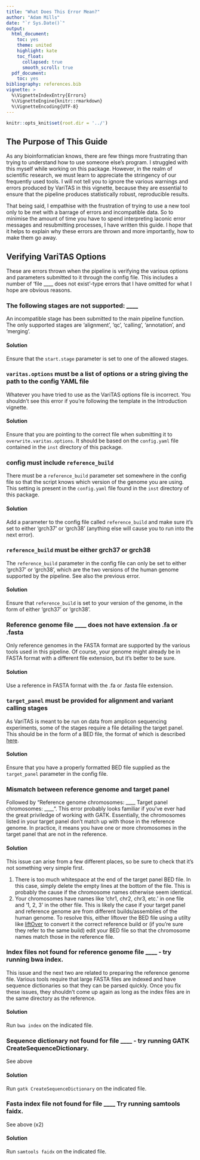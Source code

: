 ---
title: "What Does This Error Mean?"
author: "Adam Mills"
date: "`r Sys.Date()`"
output:
  html_document:
    toc: yes
    theme: united
    highlight: kate
    toc_float:
      collapsed: true
      smooth_scroll: true
  pdf_document:
    toc: yes
bibliography: references.bib
vignette: >
  %\VignetteIndexEntry{Errors}
  %\VignetteEngine{knitr::rmarkdown}
  %\VignetteEncoding{UTF-8}
---

```{r setup, include=FALSE}
knitr::opts_knit$set(root.dir = '../')

```

## The Purpose of This Guide

As any bioinformatician knows, there are few things more frustrating than trying to understand how to use someone else's program. I struggled with this myself while working on this package. However, in the realm of scientific research, we must learn to appreciate the stringency of our frequently used tools. I will not tell you to ignore the various warnings and errors produced by VariTAS in this vignette, because they are essential to ensure that the pipeline produces statistically robust, reproducible results. 

That being said, I empathise with the frustration of trying to use a new tool only to be met with a barrage of errors and incompatible data. So to minimise the amount of time you have to spend interpreting laconic error messages and resubmitting processes, I have written this guide. I hope that it helps to explain why these errors are thrown and more importantly, how to make them go away.

## Verifying VariTAS Options

These are errors thrown when the pipeline is verifying the various options and parameters submitted to it through the config file. This includes a number of 'file ____ does not exist'-type errors that I have omitted for what I hope are obvious reasons. 

### The following stages are not supported: ____

An incompatible stage has been submitted to the main pipeline function. The only supported stages are 'alignment', 'qc', 'calling', 'annotation', and 'merging'.

#### Solution

Ensure that the `start.stage` parameter is set to one of the allowed stages.

### `varitas.options` must be a list of options or a string giving the path to the config YAML file

Whatever you have tried to use as the VariTAS options file is incorrect. You shouldn't see this error if you're following the template in the Introduction vignette.

#### Solution

Ensure that you are pointing to the correct file when submitting it to `overwrite.varitas.options`. It should be based on the `config.yaml` file contained in the `inst` directory of this package.

### config must include `reference_build`

There must be a `reference_build` parameter set somewhere in the config file so that the script knows which version of the genome you are using. This setting is present in the `config.yaml` file found in the `inst` directory of this package.

#### Solution

Add a parameter to the config file called `reference_build` and make sure it's set to either 'grch37' or 'grch38' (anything else will cause you to run into the next error).

### `reference_build` must be either grch37 or grch38

The `reference_build` parameter in the config file can only be set to either 'grch37' or 'grch38', which are the two versions of the human genome supported by the pipeline. See also the previous error.

#### Solution

Ensure that `reference_build` is set to your version of the genome, in the form of either 'grch37' or 'grch38'.

### Reference genome file ____ does not have extension .fa or .fasta

Only reference genomes in the FASTA format are supported by the various tools used in this pipeline. Of course, your genome might already be in FASTA format with a different file extension, but it's better to be sure.

#### Solution

Use a reference in FASTA format with the .fa or .fasta file extension.

### `target_panel` must be provided for alignment and variant calling stages

As VariTAS is meant to be run on data from amplicon sequencing experiments, some of the stages require a file detailing the target panel. This should be in the form of a BED file, the format of which is described [here](https://www.ensembl.org/info/website/upload/bed.html). 

#### Solution

Ensure that you have a properly formatted BED file supplied as the `target_panel` parameter in the config file. 

### Mismatch between reference genome and target panel

Followed by "Reference genome chromosomes: \____ Target panel chromosomes: \____". This error probably looks familiar if you've ever had the great priviledge of working with GATK. Essentially, the chromosomes listed in your target panel don't match up with those in the reference genome. In practice, it means you have one or more chromosomes in the target panel that are not in the reference.

#### Solution

This issue can arise from a few different places, so be sure to check that it's not something very simple first.

1. There is too much whitespace at the end of the target panel BED file. In this case, simply delete the empty lines at the bottom of the file. This is probably the cause if the chromosome names otherwise seem identical.
2. Your chromosomes have names like 'chr1, chr2, chr3, etc.' in one file and '1, 2, 3' in the other file. This is likely the case if your target panel and reference genome are from different builds/assemblies of the human genome. To resolve this, either liftover the BED file using a utilty like [liftOver](https://genome.ucsc.edu/cgi-bin/hgLiftOver) to convert it the correct reference build or (if you're sure they refer to the same build) edit your BED file so that the chromosome names match those in the reference file.

### Index files not found for reference genome file ____ - try running bwa index.

This issue and the next two are related to preparing the reference genome file. Various tools require that large FASTA files are indexed and have sequence dictionaries so that they can be parsed quickly. Once you fix these issues, they shouldn't come up again as long as the index files are in the same directory as the reference.

#### Solution

Run `bwa index` on the indicated file.

### Sequence dictionary not found for file ____ - try running GATK CreateSequenceDictionary.

See above

#### Solution

Run `gatk CreateSequenceDictionary` on the indicated file.

### Fasta index file not found for file ____ Try running samtools faidx.

See above (x2)

#### Solution

Run `samtools faidx` on the indicated file.




